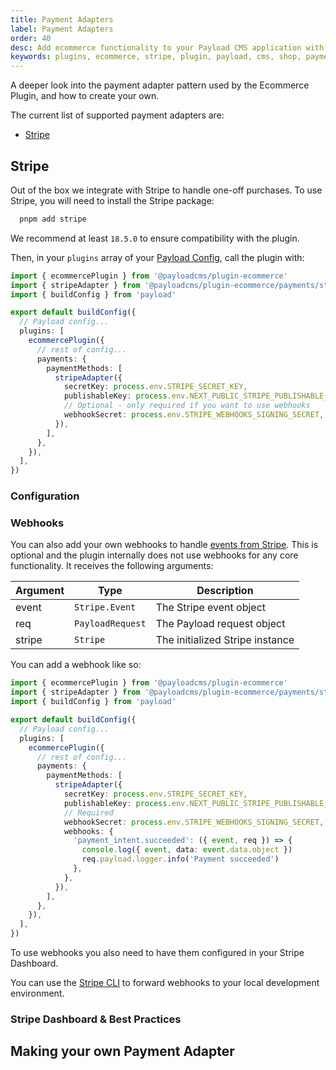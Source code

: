 ```yaml
---
title: Payment Adapters
label: Payment Adapters
order: 40
desc: Add ecommerce functionality to your Payload CMS application with this plugin.
keywords: plugins, ecommerce, stripe, plugin, payload, cms, shop, payments
---
```


A deeper look into the payment adapter pattern used by the Ecommerce Plugin, and how to create your own.

The current list of supported payment adapters are:

- [Stripe](#stripe)

## Stripe

Out of the box we integrate with Stripe to handle one-off purchases. To use Stripe, you will need to install the Stripe package:

```bash
  pnpm add stripe
```

We recommend at least `18.5.0` to ensure compatibility with the plugin.

Then, in your `plugins` array of your [Payload Config](https://payloadcms.com/docs/configuration/overview), call the plugin with:

```ts
import { ecommercePlugin } from '@payloadcms/plugin-ecommerce'
import { stripeAdapter } from '@payloadcms/plugin-ecommerce/payments/stripe'
import { buildConfig } from 'payload'

export default buildConfig({
  // Payload config...
  plugins: [
    ecommercePlugin({
      // rest of config...
      payments: {
        paymentMethods: [
          stripeAdapter({
            secretKey: process.env.STRIPE_SECRET_KEY,
            publishableKey: process.env.NEXT_PUBLIC_STRIPE_PUBLISHABLE_KEY,
            // Optional - only required if you want to use webhooks
            webhookSecret: process.env.STRIPE_WEBHOOKS_SIGNING_SECRET,
          }),
        ],
      },
    }),
  ],
})
```

### Configuration

### Webhooks

You can also add your own webhooks to handle [events from Stripe](https://docs.stripe.com/api/events). This is optional and the plugin internally does not use webhooks for any core functionality. It receives the following arguments:

| Argument | Type             | Description                     |
| -------- | ---------------- | ------------------------------- |
| event    | `Stripe.Event`   | The Stripe event object         |
| req      | `PayloadRequest` | The Payload request object      |
| stripe   | `Stripe`         | The initialized Stripe instance |

You can add a webhook like so:

```ts
import { ecommercePlugin } from '@payloadcms/plugin-ecommerce'
import { stripeAdapter } from '@payloadcms/plugin-ecommerce/payments/stripe'
import { buildConfig } from 'payload'

export default buildConfig({
  // Payload config...
  plugins: [
    ecommercePlugin({
      // rest of config...
      payments: {
        paymentMethods: [
          stripeAdapter({
            secretKey: process.env.STRIPE_SECRET_KEY,
            publishableKey: process.env.NEXT_PUBLIC_STRIPE_PUBLISHABLE_KEY,
            // Required
            webhookSecret: process.env.STRIPE_WEBHOOKS_SIGNING_SECRET,
            webhooks: {
              'payment_intent.succeeded': ({ event, req }) => {
                console.log({ event, data: event.data.object })
                req.payload.logger.info('Payment succeeded')
              },
            },
          }),
        ],
      },
    }),
  ],
})
```

To use webhooks you also need to have them configured in your Stripe Dashboard.

You can use the [Stripe CLI](https://stripe.com/docs/stripe-cli) to forward webhooks to your local development environment.

### Stripe Dashboard & Best Practices

## Making your own Payment Adapter
